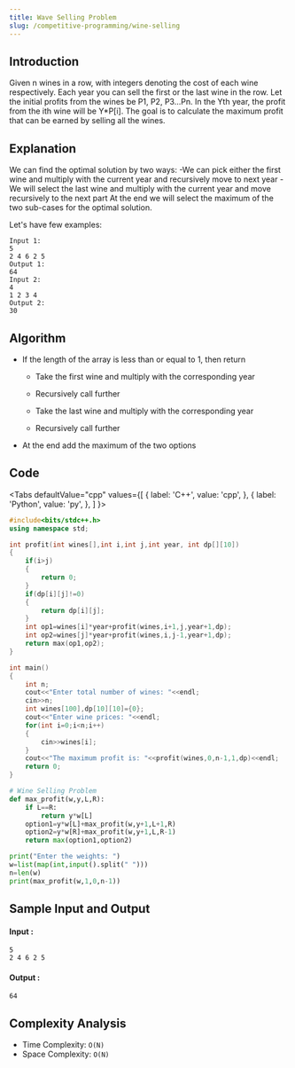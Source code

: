 ```yaml
---
title: Wave Selling Problem
slug: /competitive-programming/wine-selling
---
```


## Introduction

Given n wines in a row, with integers denoting the cost of each wine respectively. 
Each year you can sell the first or the last wine in the row. 
Let the initial profits from the wines be P1, P2, P3…Pn. 
In the Yth year, the profit from the ith wine will be Y*P[i]. 
The goal is to calculate the maximum profit that can be earned by selling all the wines. 

## Explanation 

We can find the optimal solution by two ways:
-We can pick either the first wine and multiply with the current year and recursively move to next year 
-We will select the last wine and multiply with the current year and move recursively to the next part 
At the end we will select the maximum of the two sub-cases for the optimal solution.

Let's have few examples: 
```
Input 1:
5
2 4 6 2 5
Output 1:
64
Input 2:
4
1 2 3 4
Output 2:
30
```

## Algorithm

- If the length of the array is less than or equal to 1, then return
	- Take the first wine and multiply with the corresponding year
	- Recursively call further
	
	- Take the last wine and multiply with the corresponding year
	- Recursively call further
- At the end add the maximum of the two options
## Code


<Tabs
  defaultValue="cpp"
  values={[
    { label: 'C++', value: 'cpp', },
    { label: 'Python', value: 'py', },
  ]
}>
<TabItem value="cpp">

```cpp
#include<bits/stdc++.h>
using namespace std;

int profit(int wines[],int i,int j,int year, int dp[][10])
{
    if(i>j)
    {
        return 0;
    }
    if(dp[i][j]!=0)
    {
        return dp[i][j];
    }
    int op1=wines[i]*year+profit(wines,i+1,j,year+1,dp);
    int op2=wines[j]*year+profit(wines,i,j-1,year+1,dp);
    return max(op1,op2);
}

int main()
{
    int n;
    cout<<"Enter total number of wines: "<<endl;
    cin>>n;
    int wines[100],dp[10][10]={0};
    cout<<"Enter wine prices: "<<endl;
    for(int i=0;i<n;i++)
    {
        cin>>wines[i];
    }
    cout<<"The maximum profit is: "<<profit(wines,0,n-1,1,dp)<<endl;
    return 0;
}
```
</TabItem>

<TabItem value="py">

```python   
# Wine Selling Problem
def max_profit(w,y,L,R):
    if L==R:
        return y*w[L]
    option1=y*w[L]+max_profit(w,y+1,L+1,R)
    option2=y*w[R]+max_profit(w,y+1,L,R-1)
    return max(option1,option2)

print("Enter the weights: ")
w=list(map(int,input().split(" ")))
n=len(w)
print(max_profit(w,1,0,n-1))
```
</TabItem>

</Tabs>

## Sample Input and Output

#### Input :

```
5
2 4 6 2 5
```

#### Output :

```
64
```

## Complexity Analysis

- Time Complexity: `O(N)`
- Space Complexity: `O(N)`